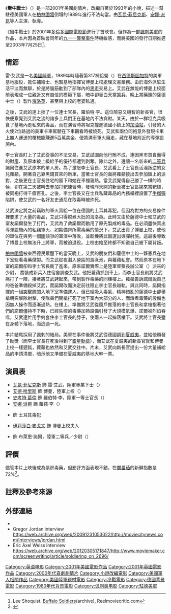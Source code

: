 {{Link style|time=2015-12-12T05:12:54+00:00}}
{{noteTA
|T=zh-hans:惊爆前线; zh-tw:蠻牛戰士; zh-hk:雷霆喪兵; 
|1=zh-hans:惊爆前线; zh-tw:蠻牛戰士; zh-hk:雷霆喪兵; 
|2=zh-hans:瓦昆·菲尼克斯;zh-hk:祖昆·馮力士;zh-tw:瓦昆·菲尼克斯;
}}
{{Infobox film
| name           = 蠻牛戰士
| image          = Buffalo Soldiers film poster on zh Wikipedia.jpg
| caption        = 電影海報
| director       = {{Link-en|葛雷·喬丹|Gregor Jordan}}
| producer       = 雷納·葛魯普（Rainer Grupe）<br />Ariane Moody
| writer         = {{Link-en|羅勃·歐康納|Robert O'Connor (author)}}<br />Eric Weiss<br />Nora Maccoby<br />{{Link-en|葛雷·喬丹|Gregor Jordan}}
| starring       = [[瓦昆·菲尼克斯|瓦昆·菲尼克斯]]<br />[[艾德·哈里斯|艾德·哈里斯]]<br />[[安娜·派昆|安娜·派昆]]<br />[[史考特·葛倫|史考特·葛倫]]
| cinematography = {{Link-en|奧立佛·史塔沛頓|Oliver Stapleton}}
| editing        = 李·史密斯
| studio         = [[:en:Film4_Productions|FilmFour影業]]<br />{{Link-en|好機器獨立製片公司|Good Machine}}<br />[[:en:Grosvenor_Park_Productions|Grosvenor Park Productions]]
| distributor    = [[Miramax_Films|Miramax Films]]
| released       = {{flagicon|GER}} 2002年10月31日<br />{{flagicon|GBR}} 2003年7月18日<br />{{flagicon|USA}} 2003年7月25日<br />{{flagicon|JPN}} 2004年12月11日
| runtime        = 98分鐘
| language       = [[英語|英語]]
| budget         = 1,500萬美元<ref name="boxofficemojo">{{Cite web|url=http://boxofficemojo.com/movies/?id=buffalosoldiers.htm|title=Buffalo Soldiers (2003)|publisher=[[Box_Office_Mojo|Box Office Mojo]]|accessdate=2011-11-16|archive-date=2017-10-18|archive-url=https://web.archive.org/web/20171018104246/http://www.boxofficemojo.com/movies/?id=buffalosoldiers.htm|dead-url=no}}</ref>
| gross          = {{flagicon|United Kingdom}} 131萬美元<ref name="boxofficemojo-intl">{{Cite web|url=http://boxofficemojo.com/movies/?page=intl&id=buffalosoldiers.htm|title=Buffalo Soldiers (2003) - International Box Office Results|publisher=[[Box_Office_Mojo|Box Office Mojo]]|accessdate=2011-11-16|archive-date=2012-10-23|archive-url=https://web.archive.org/web/20121023012150/http://boxofficemojo.com/movies/?page=intl&id=buffalosoldiers.htm|dead-url=no}}</ref><br />{{flagicon|GER}} 11萬美元<ref name="boxofficemojo-intl" /><br />{{flagicon|USA}} 35萬美元<ref name="boxofficemojo" /><br>總計：2,300,684美元 <ref>{{cite web |url=http://boxofficemojo.com/movies/?page=intl&id=buffalosoldiers.htm |title=Buffalo Soldiers (2003) - International Box Office Results |accessdate=2011-07-26 |publisher=[[Box_Office_Mojo|Box Office Mojo]] |archive-date=2012-10-23 |archive-url=https://web.archive.org/web/20121023012150/http://boxofficemojo.com/movies/?page=intl&id=buffalosoldiers.htm |dead-url=no }}</ref>
| hk_name = 雷霆喪兵
| tw_name = 蠻牛戰士
| cn_name = 惊爆前线
}}
《'''蠻牛戰士'''》（{{lang-en|''Buffalo Soldiers''}}）是一部2001年美國劇情片，改編自{{Link-en|羅勃·歐康納|Robert O'Connor (author)}}著於1993年的小說，描述一幫駐德美國軍人在[[柏林圍牆|柏林圍牆]]倒塌的1989年進行不法勾當。由[[瓦昆·菲尼克斯|瓦昆·菲尼克斯]]、[[安娜·派昆|安娜·派昆]]等人主演、{{Link-en|葛雷·喬丹|Gregor Jordan}}執導。

《蠻牛戰士》於2001年[[多倫多國際電影節|多倫多國際電影節]]進行了首映會。但作為一部[[諷刺|諷刺]][[美軍|美軍]]的作品，本片因為首映會同年的[[九一一襲擊事件|九一一襲擊事件]]時機敏感，而將美國的發行日期推遲至2003年7月25日<ref>Lee Shoquist. [https://web.archive.org/web/20031003200325/http://reelmoviecritic.com/20035q/id2001.htm Buffalo Soldiers](archive), Reelmoviecritic.com</ref>。

==情節==
雷·艾武是一名[[美國陸軍|美國陸軍]]{{Link-en|專業下士|Specialist (rank)}}，1989年時隨著第317補給營（{{lang|en|317th Supply Battalion}}）在[[西德|西德]][[斯圖加特|斯圖加特]]的美軍基地服役，擔任補給士、也幫基地指揮官博曼上校處理文書業務。由於海外派駐生活平淡而無聊，於是將腦筋動到了部隊內的[[黑市|黑市]]交易上。艾武在無能的博曼上校面前表現成一位親近又有自信的模範下屬，暗中卻替白天當[[憲兵|憲兵]]、晚上當藥頭的薩德中士（{{lang|en|Sergeant Saad}}）製作[[海洛英|海洛英]]、甚至與上校的老婆私通。

之後，艾武的連上換了一位連士官長，羅伯特·李。這位險惡又機智的新長官，很快便察覺到艾武之流的諸多士兵們正在基地內不法貪財。某天，由於一群坦克兵吸食了基地內走私來的毒品，而在演習時將坦克撞進德國小鎮上的[[加油站|加油站]]，引發的大火使2位路過的美軍卡車駕駛在下車觀看時被燒死。艾武和兩位同袍意外發現卡車上無人運送的槍械能賺進5百萬美金，便將滿車軍火竊走，藏在基地附近的導彈設施內。

李士官長盯上了艾武從事的不法交易，艾武試圖向他行賄不成，連因黑市買賣而得的財產、及原本被上級給予的優待都遭到剝奪。除此之外，還讓一名新來的[[二等兵|二等兵]]諾爾住進艾武原本的單人房。為了激怒李士官長，艾武看上了士官長活潑叛逆的女兒蘿蘋，開著自己靠黑錢買來的新車，當著士官長的面將蘿蘋接出去參加鎮上的派對，之後更在士官長住宅的窗下和她在車裡親熱。當艾武覺得自己勝了一棋的時候，卻在第二天被叫去參加打靶練習時，發現昨天開的新車被士官長挪來當靶標，被同袍打得千瘡百孔。之後，李士官長又在士兵私藏毒品的內務櫃裡設置了[[手榴彈|手榴彈]]陷阱，使艾武的一名好友史通尼在取毒時被炸死。

艾武決定將之前竊取的軍火賣給一位在德國的土耳其毒犯，但因為對方的交易條件裡要求了大量的毒品，艾武只得燃煮大批的海洛英。此時又由於薩德中士和艾武的室友諾爾發生了打鬥，艾武為了救諾爾而動用了原先製成的毒品。在必須盡快賣出導彈設施內的私竊軍火、如期備齊所需毒藥的情況下，艾武出賣了博曼上校，使他的單位在與另一個[[團_(軍隊)|團]]競爭的軍演中落敗，並趁機將武器運出導彈射施。這最後導致了博曼上校無法升上將軍，而被迫退役。上校由始至終都不知道自己被下屬背叛。

[[柏林圍牆|柏林圍牆]]被東西德民眾鑿下的當天晚上，艾武的朋友們和薩德中士的一夥憲兵在地下室監看毒藥燉製。而艾武趁夜潛入營區的游泳池，與蘿蘋私會。然而原本在地下室的諾爾卻和李士官長衝了進來。原來諾爾實際上是陸軍督察長辦公室（{{lang|en|Inspector General's Office}}）派來的少尉， 喬裝成新兵入住宿舍調查艾武。他把蘿蘋抓到車上，而李士官長則將艾武痛打了一陣，接著將艾武銬起來，帶到製作毒藥的同棟樓上。蘿蘋告訴諾爾說自己的爸爸準備殺掉艾武，而諾爾改而決定前往阻止李士官長越軌。與此同時，諾爾指揮的一組[[突擊隊|突擊隊]]闖入地下室準備逮人，但已經吸入毒氣、精神錯亂的薩德中士卻舉槍朝突擊隊射擊，使隊員們開槍打死了地下室內大部分的人，而燉煮毒藥的設備也因無人操作而逐漸過熱。在樓上，準備將艾武從窗戶推落的李士官長和拿槍指著他們的諾爾僵持不下時，已經失控的毒藥加熱設備引發了大規模氣爆，諾爾被烈焰吞噬，艾武連忙用手銬套住李士官長的脖子，使兩人一起摔落樓下。艾武將士官長壓在身體下落地，而逃過一死。

本片結尾採用了諷刺的結局。美軍在事件後將艾武從德國調到[[夏威夷|夏威夷]]，並給他頒發了勛獎（而李士官長在死後得到了[[銀星勳章|銀星勳章]]），而艾武在夏威夷的新長官就和博曼上校一樣遲鈍，蘿蘋也依然和艾武交往中。片末，艾武向新長官提出一份大量補給品的申請清單，暗示他又準備在夏威夷的基地大幹一票。

==演員表==

* [[瓦昆·菲尼克斯|瓦昆·菲尼克斯]] 飾 雷·艾武，陸軍專業下士（{{lang|en|SPC Ray Elwood}}）
* [[艾德·哈里斯|艾德·哈里斯]] 飾 博曼，陸軍上校（{{lang|en|COL Berman}}）
* [[史考特·葛倫|史考特·葛倫]] 飾 羅伯特·李，陸軍一等士官長（{{lang|en|1SG Robert E. Lee}}）
* [[安娜·派昆|安娜·派昆]] 飾 蘿蘋·李（{{lang|en|Robyn Lee}}）
* {{Link-en|哈魯克·比爾吉内爾|Haluk Bilginer}} 飾 土耳其毒犯
* [[伊莉莎白·麥戈文|伊莉莎白·麥戈文]] 飾 博曼上校夫人
* {{Link-en|蓋布瑞·曼恩|Gabriel Mann}} 飾 布萊恩·諾爾，陸軍二等兵／少尉（{{lang|en|Pfc./2nd Lt. Brian Knoll}}）

==評價==
儘管本片上映後成為票房毒藥，但影評方面表現不錯，在[[爛番茄|爛番茄]]的新鮮指數是72%<ref>{{cite news|title=Buffalo Soldiers|url=http://www.rottentomatoes.com/m/buffalo-soldiers/|work=Rotten Tomatoes|accessdate=2013-07-26|archive-date=2016-12-12|archive-url=https://web.archive.org/web/20161212072214/https://www.rottentomatoes.com/m/buffalo-soldiers/|dead-url=no}}</ref>。

==註釋及參考來源==
{{reflist}}

==外部連結==
* {{Imdb title|id=0252299}}
* Gregor Jordan interview https://web.archive.org/web/20091231053022/http://moviecitynews.com/Interviews/jordan.html
* Eric Axel Weiss interview https://web.archive.org/web/20120305171847/http://www.moviemaker.com/screenwriting/article/soldiering_on_2696/
{{柏林墙}}
{{DEFAULTSORT:Buffalo Soldiers}}
[[Category:英语电影|Category:英语电影]]
[[Category:2001年美國電影作品|Category:2001年美國電影作品]]
[[Category:2001年英國電影作品|Category:2001年英國電影作品]]
[[Category:2000年代喜劇劇情片|Category:2000年代喜劇劇情片]]
[[Category:小說改編電影|Category:小說改編電影]]
[[Category:美國軍人相關作品|Category:美國軍人相關作品]]
[[Category:美國陸軍題材電影|Category:美國陸軍題材電影]]
[[Category:冷戰電影|Category:冷戰電影]]
[[Category:德國背景電影|Category:德國背景電影]]
[[Category:1980年代背景電影|Category:1980年代背景電影]]
[[Category:讽刺类电影|Category:讽刺类电影]]
[[Category:駐德美軍|Category:駐德美軍]]
